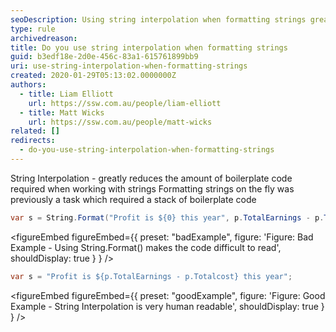 ```yaml
---
seoDescription: Using string interpolation when formatting strings greatly reduces boilerplate code and makes it more human-readable.
type: rule
archivedreason:
title: Do you use string interpolation when formatting strings
guid: b3edf18e-2d0e-456c-83a1-615761899bb9
uri: use-string-interpolation-when-formatting-strings
created: 2020-01-29T05:13:02.0000000Z
authors:
  - title: Liam Elliott
    url: https://ssw.com.au/people/liam-elliott
  - title: Matt Wicks
    url: https://ssw.com.au/people/matt-wicks
related: []
redirects:
  - do-you-use-string-interpolation-when-formatting-strings
---
```


String Interpolation - greatly reduces the amount of boilerplate code required when working with strings
Formatting strings on the fly was previously a task which required a stack of boilerplate code
```cs
var s = String.Format("Profit is ${0} this year", p.TotalEarnings - p.Totalcost);
```

<figureEmbed figureEmbed={{
  preset: "badExample",
  figure: 'Figure: Bad Example - Using String.Format() makes the code difficult to read',
  shouldDisplay: true
} } />


```cs
var s = "Profit is ${p.TotalEarnings - p.Totalcost} this year";
```

<figureEmbed figureEmbed={{
  preset: "goodExample",
  figure: 'Figure: Good Example - String Interpolation is very human readable',
  shouldDisplay: true
} } />
